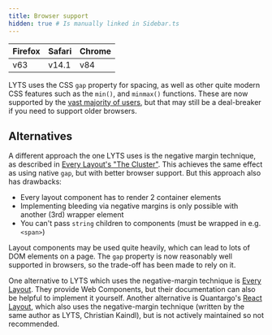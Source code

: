 ```yaml
---
title: Browser support
hidden: true # Is manually linked in Sidebar.ts
---
```



| Firefox | Safari | Chrome |
| --- | --- | --- |
| v63  | v14.1 | v84 |

LYTS uses the CSS `gap` property for spacing, as well as other quite modern CSS features such as the `min()`, and `minmax()` functions. These are now supported by the [vast majority of users](https://caniuse.com/?search=gap), but that may still be a deal-breaker if you need to support older browsers.

## Alternatives

A different approach the one LYTS uses is the negative margin technique, as described in [Every Layout's "The Cluster"](https://every-layout.dev/layouts/cluster/). This achieves the same effect as using native `gap`, but with better browser support. But this approach also has drawbacks:

- Every layout component has to render 2 container elements
- Implementing bleeding via negative margins is only possible with another (3rd) wrapper element
- You can't pass `string` children to components (must be wrapped in e.g. `<span>`)

Layout components may be used quite heavily, which can lead to lots of DOM elements on a page. The `gap` property is now reasonably well supported in browsers, so the trade-off has been made to rely on it.

One alternative to LYTS which uses the negative-margin technique is [Every Layout](https://every-layout.dev). They provide Web Components, but their documentation can also be helpful to implement it yourself. Another alternative is Quantargo's [React Layout](https://github.com/quantargo/react-layout), which also uses the negative-margin technique (written by the same author as LYTS, Christian Kaindl), but is not actively maintained so not recommended.
